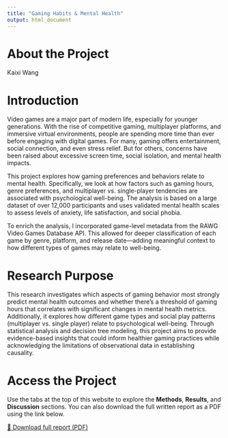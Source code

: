 ```yaml
---
title: "Gaming Habits & Mental Health"
output: html_document
---
```


# About the Project

Kaixi Wang

# Introduction

Video games are a major part of modern life, especially for younger generations. With the rise of competitive gaming, multiplayer platforms, and immersive virtual environments, people are spending more time than ever before engaging with digital games. For many, gaming offers entertainment, social connection, and even stress relief. But for others, concerns have been raised about excessive screen time, social isolation, and mental health impacts.

This project explores how gaming preferences and behaviors relate to mental health. Specifically, we look at how factors such as gaming hours, genre preferences, and multiplayer vs. single-player tendencies are associated with psychological well-being. The analysis is based on a large dataset of over 12,000 participants and uses validated mental health scales to assess levels of anxiety, life satisfaction, and social phobia.

To enrich the analysis, I incorporated game-level metadata from the RAWG Video Games Database API. This allowed for deeper classification of each game by genre, platform, and release date—adding meaningful context to how different types of games may relate to well-being.

# Research Purpose

This research investigates which aspects of gaming behavior most strongly predict mental health outcomes and whether there's a threshold of gaming hours that correlates with significant changes in mental health metrics. Additionally, it explores how different game types and social play patterns (multiplayer vs. single player) relate to psychological well-being. Through statistical analysis and decision tree modeling, this project aims to provide evidence-based insights that could inform healthier gaming practices while acknowledging the limitations of observational data in establishing causality.

# Access the Project

Use the tabs at the top of this website to explore the **Methods**, **Results**, and **Discussion** sections. You can also download the full written report as a PDF using the link below.

[📄 Download full report (PDF)](report.pdf)
